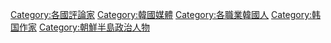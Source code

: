 
[[Category:各國評論家|Category:各國評論家]]
[[Category:韓國媒體|Category:韓國媒體]]
[[Category:各職業韓國人|Category:各職業韓國人]]
[[Category:韩国作家|Category:韩国作家]]
[[Category:朝鮮半島政治人物|Category:朝鮮半島政治人物]]